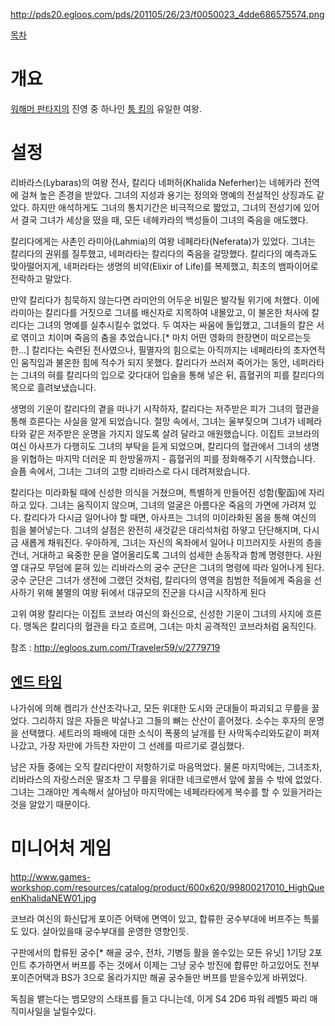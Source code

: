 {{{+1 '''High Queen Khalida - Beloved of Asaph'''}}}
{{{+1 아사프에게 총애를 받은 자, 고위여왕 칼리다}}}

http://pds20.egloos.com/pds/201105/26/23/f0050023_4dde686575574.png


[[목차]]

= 개요 =
[[워해머 판타지]]의 진영 중 하나인 [[툼 킹]]의 유일한 여왕. 

= 설정 =

리바라스(Lybaras)의 여왕 전사, 칼리다 네퍼허(Khalida Neferher)는 네헤카라 전역에 걸쳐 높은 존경을 받았다. 그녀의 지성과 용기는 정의와 명예의 전설적인 상징과도 같았다. 하지만 애석하게도 그녀의 통치기간은 비극적으로 짧았고, 그녀의 전성기에 있어서 결국 그녀가 세상을 떴을 때, 모든 네헤카라의 백성들이 그녀의 죽음을 애도했다. 

칼리다에게는 사촌인 라미아(Lahmia)의 여왕 네페라타(Neferata)가 있었다. 그녀는 칼리다의 권위를 질투했고, 네퍼라타는 칼리다의 죽음을 갈망했다. 칼리다의 예측과도 맞아떨어지게, 네퍼라타는 생명의 비약(Elixir of Life)를 복제했고, 최초의 뱀파이어로 전락하고 말았다.

만약 칼리다가 침묵하지 않는다면 라미안의 어두운 비밀은 발각될 위기에 처했다. 이에 라미아는 칼리다를 거짓으로 그녀를 배신자로 지목하여 내몰았고, 이 불온한 처사에 칼리다는 그녀의 명예를 실추시킬수 없었다. 두 여자는 싸움에 돌입했고, 그녀들의 칼은 서로 엮이고 치이며 죽음의 춤을 추었습니다.[* 마치 어떤 영화의 한장면이 떠오르는듯한...] 칼리다는 숙련된 전사였으나, 필멸자의 힘으로는 아직까지는 네페라타의 초자연적인 움직임과 불온한 힘에 적수가 되지 못했다. 칼리다가 쓰러져 죽어가는 동안, 네퍼라타는 그녀의 혀를 칼리다의 입으로 갖다대어 입술을 통해 넣은 뒤, 흡혈귀의 피를 칼리다의 목으로 흘려보냈습니다. 

생명의 기운이 칼리다의 곁을 떠나기 시작하자, 칼리다는 저주받은 피가 그녀의 혈관을 통해 흐른다는 사실을 알게 되었습니다. 절망 속에서, 그녀는 울부짖으며 그녀가 네페라타와 같은 저주받은 운명을 가지지 않도록 살려 달라고 애원했습니다. 이집트 코브라의 여신 아사프가 다행히도 그녀의 부탁을 듣게 되었으며, 칼리다의 혈관에서 그녀의 생명을 위협하는 마지막 더러운 피 한방울까지 - 흡혈귀의 피를 정화해주기 시작했습니다. 슬픔 속에서, 그녀는 그녀의 고향 리바라스로 다시 데려져왔습니다.

칼리다는 미라화될 때에 신성한 의식을 거쳤으며, 특별하게 만들어진 성함(聖函)에 자리하고 있다. 그녀는 움직이지 않으며, 그녀의 얼굴은 아름다운 죽음의 가면에 가려져 있다. 칼리다가 다시금 일어나야 할 때면, 아사프는 그녀의 미이라화된 몸을 통해 여신의 힘을 불어넣는다. 그녀의 살점은 완전히 새것같은 대리석처럼 하얗고 단단해지며, 다시금 새롭게 채워진다. 우아하게, 그녀는 자신의 옥좌에서 일어나 미끄러지듯 사원의 층을 건너, 거대하고 육중한 문을 열어올리도록 그녀의 섬세한 손동작과 함께 명령한다. 사원 옆 대규모 무덤에 묻혀 있는 리바라스의 궁수 군단은 그녀의 명령에 따라 일어나게 된다. 궁수 군단은 그녀가 생전에 그랬던 것처럼, 칼리다의 영역을 침범한 적들에게 죽음을 선사하기 위해 불멸의 여왕 뒤에서 대규모의 진군을 다시금 시작하게 된다

고위 여왕 칼리다는 이집트 코브라 여신의 화신으로, 신성한 기운이 그녀의 사지에 흐른다. 맹독은 칼리다의 혈관을 타고 흐르며, 그녀는 마치 공격적인 코브라처럼 움직인다.

참조 : http://egloos.zum.com/Traveler59/v/2779719

== [[엔드 타임]] ==

나가쉬에 의해 켐리가 산산조각나고, 모든 위대한 도시와 군대들이 파괴되고 무릎을 꿇었다. 그리하지 않은 자들은 박살나고 그들의 뼈는 산산이 흩어졌다. 소수는 후자의 운명을 선택했다. 세트라의 패배에 대한 소식이 폭풍의 날개를 탄 사막독수리와도같이 퍼져나갔고, 가장 자만에 가득찬 자만이 그 선례를 따르기로 결심했다. 

남은 자들 중에는 오직 칼리다만이 저항하기로 마음먹었다. 물론 마지막에는, 그녀조차, 리바라스의 자랑스러운 딸조차 그 무릎을 위대한 네크로맨서 앞에 꿇을 수 밖에 없었다. 그녀는 그래야만 계속해서 살아남아 마지막에는 네페라타에게 복수를 할 수 있을거라는 것을 알았기 때문이다.

= 미니어처 게임 =
http://www.games-workshop.com/resources/catalog/product/600x620/99800217010_HighQueenKhalidaNEW01.jpg

코브라 여신의 화신답게 포이즌 어택에 면역이 있고, 합류한 궁수부대에 버프주는 특룰도 있다. 살아있을때 궁수부대를 운영한 영향인듯. 

구판에서의 합류된 궁수[* 해골 궁수, 전차, 기병등 활을 쏠수있는 모든 유닛] 1기당 2포인트 추가하면서 버프를 주는 것에서 이제는 그냥 궁수 방진에 합류만 하고있어도 전부 포이즌어택과 BS가 3으로 올라가지만 해골 궁수들만 버프를 받을수있게 바뀌었다.

독침을 뱉는다는 뱀모양의 스태프를 들고 다니는데, 이게 S4 2D6 파워 레벨5 짜리 매직미사일을 날릴수있다.

